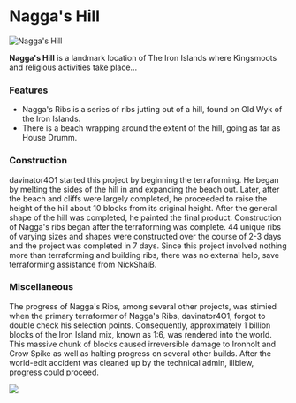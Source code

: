 

# Nagga's Hill

<Image
  src="https://cdn.sanity.io/images/1as7cn02/production/418edca3da5ced80bc43866c99ffbd634ebdac69-1916x1036.jpg?w=976&h=350&fit=crop&crop=center&auto=format"
  alt="Nagga's Hill"
  width={976}
  height={350}
/>

<ProjectDetails
  floatRight
  region="Iron Islands"
  house=""
  type="Landmark"
  status="Completed"
  warp="/warp naggas"
  projectLead="davinator4O1"
  dateStarted="October 20, 2013"
  dateCompleted="October 20, 2013"
/>

**Nagga's Hill** is a landmark location of The Iron Islands where Kingsmoots and religious activities take place...

### Features

- Nagga's Ribs is a series of ribs jutting out of a hill, found on Old Wyk of the Iron Islands.
- There is a beach wrapping around the extent of the hill, going as far as House Drumm.

### Construction

davinator4O1 started this project by beginning the terraforming. He began by melting the sides of the hill in and expanding the beach out. Later, after the beach and cliffs were largely completed, he proceeded to raise the height of the hill about 10 blocks from its original height. After the general shape of the hill was completed, he painted the final product. Construction of Nagga's ribs began after the terraforming was complete. 44 unique ribs of varying sizes and shapes were constructed over the course of 2-3 days and the project was completed in 7 days. Since this project involved nothing more than terraforming and building ribs, there was no external help, save terraforming assistance from NickShaiB.

### Miscellaneous

The progress of Nagga's Ribs, among several other projects, was stimied when the primary terraformer of Nagga's Ribs, davinator4O1, forgot to double check his selection points. Consequently, approximately 1 billion blocks of the Iron Island mix, known as 1:6, was rendered into the world. This massive chunk of blocks caused irreversible damage to Ironholt and Crow Spike as well as halting progress on several other builds. After the world-edit accident was cleaned up by the technical admin, illblew, progress could proceed.

![](https://cdn.sanity.io/images/1as7cn02/production/004ccff51d9dcb3c4c48a607c151b78e75ee8e52-350x263.jpg)
